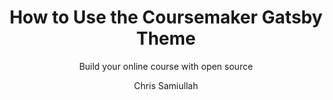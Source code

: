 ---
title: "How to Use the Coursemaker Gatsby Theme"
courseImage: "./assets/cover.jpg"
courseVideoID: "ts8c0FjkHDk"
subtitle: Build your online course with open source
author: "Chris Samiullah"
---